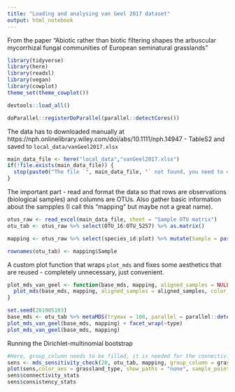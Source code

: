 ```yaml
---
title: "Loading and analysing van Geel 2017 dataset"
output: html_notebook
---
```


From the paper "Abiotic rather than biotic filtering shapes the arbuscular mycorrhizal fungal communities of European seminatural grasslands"



```r
library(tidyverse)
library(here)
library(readxl)
library(vegan)
library(cowplot)
theme_set(theme_cowplot())

devtools::load_all()

doParallel::registerDoParallel(parallel::detectCores())
```

The data has to downloaded manually at https://nph.onlinelibrary.wiley.com/doi/abs/10.1111/nph.14947 - TableS2 and saved to `local_data/vanGeel2017.xlsx`


```r
main_data_file <- here("local_data","vanGeel2017.xlsx")
if(!file.exists(main_data_file)) {
  stop(paste0("The file `", main_data_file, "` not found, you need to download it manually."))
}
```

The important part - read and format the data so that rows are observations (biological samples) and columns are OTUs. Also gather basic information about the sampples (I call this "mapping" but maybe not a great name).


```r
otus_raw <- read_excel(main_data_file, sheet = "Sample OTU matrix")
otu_tab <- otus_raw %>% select(OTU_16:OTU_5257) %>% as.matrix()

mapping <- otus_raw %>% select(species_id:plot) %>% mutate(Sample = paste0("S_",1:n()), type = if_else(species_id == "soil", "Soil", "Root"))

rownames(otu_tab) <- mapping$Sample
```

A custom plot function that wraps `plot_mds` and fixes some aesthetics that are reused - completely unnecessary, just convenient.


```r
plot_mds_van_geel <- function(base_mds, mapping, aligned_samples = NULL, show_paths = "none", ...) {
  plot_mds(base_mds, mapping, aligned_samples = aligned_samples, color_aes = grassland_type, show_paths = show_paths, sample_point_alpha = 0.1)
}
```


```r
set.seed(201905103)
base_mds <- otu_tab %>% metaMDS(trymax = 100, parallel = parallel::detectCores())
plot_mds_van_geel(base_mds, mapping) + facet_wrap(~type)
plot_mds_van_geel(base_mds, mapping)
```

Running the Dirichlet-multinomial bootstrap

```r
#Here, group_column needs to be filled, it is needed for the connectivity metric (not directly using right now, but it is of interest). group_column should be the main factor in the data.
sens <- mds_sensitivity_check(20, otu_tab, mapping, group_column = grassland_type, trace = 0)
plot(sens,color_aes = grassland_type, show_paths = "none", sample_point_alpha = 0.1)
sens$connectivity_stats
sens$consistency_stats
```
